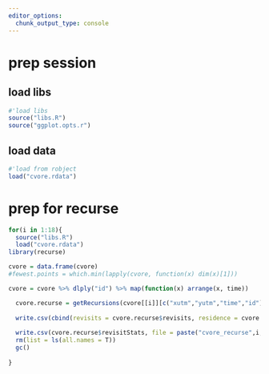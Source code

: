 ```yaml
---
editor_options: 
  chunk_output_type: console
---
```


# prep session

## load libs
```r
#'load libs
source("libs.R")
source("ggplot.opts.r")
```

## load data

```r
#'load from robject
load("cvore.rdata")
```

# prep for recurse

```r
for(i in 1:18){
  source("libs.R")
  load("cvore.rdata")
library(recurse)

cvore = data.frame(cvore)
#fewest.points = which.min(lapply(cvore, function(x) dim(x)[1]))

cvore = cvore %>% dlply("id") %>% map(function(x) arrange(x, time))

  cvore.recurse = getRecursions(cvore[[i]][c("xutm","yutm","time","id")], radius = 200, timeunits = "hours")
  
  write.csv(cbind(revisits = cvore.recurse$revisits, residence = cvore.recurse$residenceTime, id = names(cvore)[i], time = cvore[[i]]$time), file = paste("cvore_revisit",i,".csv", sep ="_" ), row.names = F)
  
  write.csv(cvore.recurse$revisitStats, file = paste("cvore_recurse",i,".csv", sep ="_" ), row.names = F)
  rm(list = ls(all.names = T))
  gc()
  
}

```

